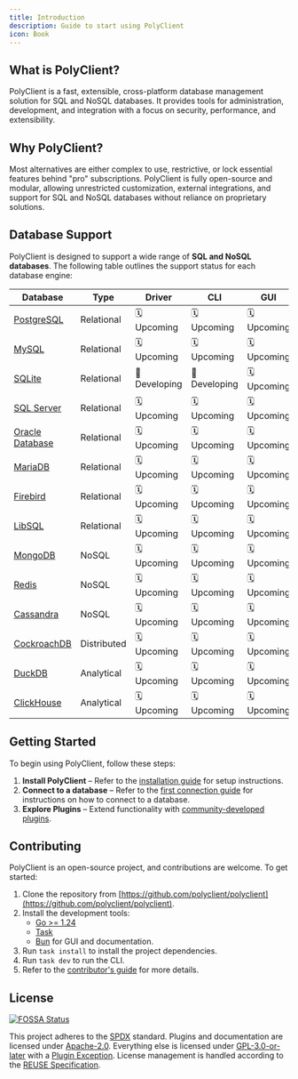 ```yaml
---
title: Introduction
description: Guide to start using PolyClient
icon: Book
---
```


## What is PolyClient?

PolyClient is a fast, extensible, cross-platform database management solution for SQL and NoSQL databases. It provides tools for administration, development, and integration with a focus on security, performance, and extensibility.

## Why PolyClient?

Most alternatives are either complex to use, restrictive, or lock essential features behind "pro" subscriptions. PolyClient is fully open-source and modular, allowing unrestricted customization, external integrations, and support for SQL and NoSQL databases without reliance on proprietary solutions.

## Database Support

PolyClient is designed to support a wide range of **SQL and NoSQL databases**. The following table outlines the support status for each database engine:

| Database                                                                      | Type        | **Driver**    | **CLI**       | **GUI**     | Reference                                                                                                               |
| ----------------------------------------------------------------------------- | ----------- | ------------- | ------------- | ----------- | ----------------------------------------------------------------------------------------------------------------------- |
| [PostgreSQL](https://www.postgresql.org)                                      | Relational  | 🗓️ Upcoming   | 🗓️ Upcoming   | 🗓️ Upcoming | [Source](https://github.com/your-repo/plugins/postgresql) · [Docs](https://polyclient.pages.dev/databases/postgresql)   |
| [MySQL](https://www.mysql.com/)                                               | Relational  | 🗓️ Upcoming   | 🗓️ Upcoming   | 🗓️ Upcoming | [Source](https://github.com/your-repo/plugins/mysql) · [Docs](https://polyclient.pages.dev/databases/mysql)             |
| [SQLite](https://www.sqlite.org/index.html)                                   | Relational  | 🚧 Developing | 🚧 Developing | 🗓️ Upcoming | [Source](https://github.com/your-repo/plugins/sqlite) · [Docs](https://polyclient.pages.dev/databases/sqlite)           |
| [SQL Server](https://www.microsoft.com/en-us/sql-server/sql-server-downloads) | Relational  | 🗓️ Upcoming   | 🗓️ Upcoming   | 🗓️ Upcoming | [Source](https://github.com/your-repo/plugins/mssql) · [Docs](https://polyclient.pages.dev/databases/mssql)             |
| [Oracle Database](https://www.oracle.com/database/)                           | Relational  | 🗓️ Upcoming   | 🗓️ Upcoming   | 🗓️ Upcoming | [Source](https://github.com/your-repo/plugins/oracle) · [Docs](https://polyclient.pages.dev/databases/oracle)           |
| [MariaDB](https://mariadb.org/)                                               | Relational  | 🗓️ Upcoming   | 🗓️ Upcoming   | 🗓️ Upcoming | [Source](https://github.com/your-repo/plugins/mariadb) · [Docs](https://polyclient.pages.dev/databases/mariadb)         |
| [Firebird](https://firebirdsql.org/)                                          | Relational  | 🗓️ Upcoming   | 🗓️ Upcoming   | 🗓️ Upcoming | [Source](https://github.com/your-repo/plugins/firebird) · [Docs](https://polyclient.pages.dev/databases/firebird)       |
| [LibSQL](https://libsql.org/)                                                 | Relational  | 🗓️ Upcoming   | 🗓️ Upcoming   | 🗓️ Upcoming | [Source](https://github.com/your-repo/plugins/libsql) · [Docs](https://polyclient.pages.dev/databases/libsql)           |
| [MongoDB](https://www.mongodb.com/)                                           | NoSQL       | 🗓️ Upcoming   | 🗓️ Upcoming   | 🗓️ Upcoming | [Source](https://github.com/your-repo/plugins/mongodb) · [Docs](https://polyclient.pages.dev/databases/mongodb)         |
| [Redis](https://redis.io/)                                                    | NoSQL       | 🗓️ Upcoming   | 🗓️ Upcoming   | 🗓️ Upcoming | [Source](https://github.com/your-repo/plugins/redis) · [Docs](https://polyclient.pages.dev/databases/redis)             |
| [Cassandra](https://cassandra.apache.org/)                                    | NoSQL       | 🗓️ Upcoming   | 🗓️ Upcoming   | 🗓️ Upcoming | [Source](https://github.com/your-repo/plugins/cassandra) · [Docs](https://polyclient.pages.dev/databases/cassandra)     |
| [CockroachDB](https://www.cockroachlabs.com/)                                 | Distributed | 🗓️ Upcoming   | 🗓️ Upcoming   | 🗓️ Upcoming | [Source](https://github.com/your-repo/plugins/cockroachdb) · [Docs](https://polyclient.pages.dev/databases/cockroachdb) |
| [DuckDB](https://duckdb.org/)                                                 | Analytical  | 🗓️ Upcoming   | 🗓️ Upcoming   | 🗓️ Upcoming | [Source](https://github.com/your-repo/plugins/duckdb) · [Docs](https://polyclient.pages.dev/databases/duckdb)           |
| [ClickHouse](https://clickhouse.com/)                                         | Analytical  | 🗓️ Upcoming   | 🗓️ Upcoming   | 🗓️ Upcoming | [Source](https://github.com/your-repo/plugins/clickhouse) · [Docs](https://polyclient.pages.dev/databases/clickhouse)   |

## Getting Started

To begin using PolyClient, follow these steps:

1. **Install PolyClient** – Refer to the [installation guide](installation/system-requirements.md) for setup instructions.
2. **Connect to a database** – Refer to the [first connection guide](quick-start/first-connection.md) for instructions on how to connect to a database.
3. **Explore Plugins** – Extend functionality with [community-developed plugins](/plugins).

## Contributing

PolyClient is an open-source project, and contributions are welcome. To get started:

1. Clone the repository from [https://github.com/polyclient/polyclient](https://github.com/polyclient/polyclient).
2. Install the development tools:
    - [Go >= 1.24](https://go.dev)
    - [Task](https://taskfile.dev)
    - [Bun](https://bun.sh) for GUI and documentation.
3. Run `task install` to install the project dependencies.
4. Run `task dev` to run the CLI.
5. Refer to the [contributor's guide](https://github.com/polyclient/polyclient/blob/master/CONTRIBUTING.md) for more details.

## License

[![FOSSA Status](https://app.fossa.com/api/projects/git%2Bgithub.com%2Fpolyclient%2Fpolyclient.svg?type=large&issueType=license)](https://app.fossa.com/projects/git%2Bgithub.com%2Fpolyclient%2Fpolyclient?ref=badge_large&issueType=license)

This project adheres to the [SPDX](https://spdx.dev/) standard. Plugins and documentation are licensed under [Apache-2.0](https://github.com/polyclient/polyclient/blob/main/LICENSES/Apache-2.0.txt). Everything else is licensed under [GPL-3.0-or-later](https://github.com/polyclient/polyclient/blob/main/LICENSES/GPL-3.0-or-later.txt) with a [Plugin Exception](https://github.com/polyclient/polyclient/blob/main/LICENSES/LicenseRef-PolyClient-Plugin-Exception.txt). License management is handled according to the [REUSE Specification](https://reuse.software/spec-3.3/).
